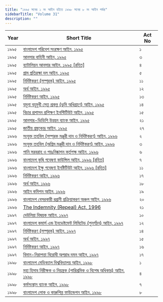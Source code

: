 ```yaml
---
title: "১৯৯৫ সনের ১ নং আইন হইতে ১৯৯৮ সনের ৮ নং আইন পর্যন্ত"
sidebarTitle: "Volume 31"
description: ""
---
```


| Year | Short Title | Act No |
|------|-------------|--------|
| ১৯৯৫ | [বাংলাদেশ পরিবেশ সংরক্ষণ আইন, ১৯৯৫](/laws/act-791) | ১ |
| ১৯৯৫ | [আনসার বাহিনী আইন, ১৯৯৫](/laws/act-792) | ৩ |
| ১৯৯৫ | [ব্যাটালিয়ন আনসার আইন, ১৯৯৫ [রহিত]](/laws/act-793) | ৪ |
| ১৯৯৫ | [গ্রাম প্রতিরক্ষা দল আইন, ১৯৯৫](/laws/act-794) | ৫ |
| ১৯৯৫ | [নির্দিষ্টকরণ (সম্পূরক) আইন, ১৯৯৫](/laws/act-795) | ১১ |
| ১৯৯৫ | [অর্থ আইন, ১৯৯৫](/laws/act-796) | ১২ |
| ১৯৯৫ | [নির্দিষ্টকরণ আইন, ১৯৯৫](/laws/act-797) | ১৩ |
| ১৯৯৫ | [যমুনা বহুমুখী সেতু প্রকল্প (ভূমি অধিগ্রহণ) আইন, ১৯৯৫](/laws/act-798) | ১৪ |
| ১৯৯৫ | [বিচার প্রশাসন প্রশিক্ষণ ইনস্টিটিউট আইন, ১৯৯৫](/laws/act-799) | ১৫ |
| ১৯৯৫ | [আনসার-ভিডিপি উন্নয়ন ব্যাংক আইন, ১৯৯৫](/laws/act-800) | ২১ |
| ১৯৯৫ | [জাতীয় গ্রন্থকেন্দ্র আইন, ১৯৯৫](/laws/act-801) | ২৭ |
| ১৯৯৬ | [সংযুক্ত তহবিল (সম্পূরক মঞ্জুরী দান ও নির্দিষ্টকরণ) আইন, ১৯৯৬](/laws/act-802) | ২ |
| ১৯৯৬ | [সংযুক্ত তহবিল (অগ্রিম মঞ্জুরী দান ও নির্দিষ্টকরণ) আইন, ১৯৯৬](/laws/act-803) | ৩ |
| ১৯৯৬ | [পানি সরবরাহ ও পয়ঃনিষ্কাশন কর্তৃপক্ষ আইন, ১৯৯৬](/laws/act-804) | ৬ |
| ১৯৯৬ | [বাংলাদেশ কৃষি গবেষণা কাউন্সিল আইন, ১৯৯৬ [রহিত]](/laws/act-805) | ৭ |
| ১৯৯৬ | [বাংলাদেশ ইক্ষু গবেষণা ইনষ্টিটিউট আইন, ১৯৯৬ [রহিত]](/laws/act-806) | ১১ |
| ১৯৯৬ | [নির্দিষ্টকরণ আইন, ১৯৯৬](/laws/act-807) | ১৭ |
| ১৯৯৬ | [অর্থ আইন, ১৯৯৬](/laws/act-808) | ১৮ |
| ১৯৯৬ | [আইন কমিশন আইন, ১৯৯৬](/laws/act-809) | ১৯ |
| ১৯৯৬ | [বাংলাদেশ বেসরকারী রপ্তানী প্রক্রিয়াকরণ অঞ্চল আইন, ১৯৯৬](/laws/act-810) | ২০ |
| ১৯৯৬ | [The Indemnity (Repeal) Act, 1996](/laws/act-811) | ২১ |
| ১৯৯৭ | [দেউলিয়া বিষয়ক আইন, ১৯৯৭](/laws/act-812) | ১০ |
| ১৯৯৭ | [বাংলাদেশ কমার্স এন্ড ইনভেষ্টমেন্ট লিমিটেড (পুনর্গঠন) আইন, ১৯৯৭](/laws/act-813) | ১২ |
| ১৯৯৭ | [নির্দিষ্টকরণ (সম্পূরক) আইন, ১৯৯৭](/laws/act-814) | ১৪ |
| ১৯৯৭ | [অর্থ আইন, ১৯৯৭](/laws/act-815) | ১৫ |
| ১৯৯৭ | [নির্দিষ্টকরণ আইন, ১৯৯৭](/laws/act-816) | ১৬ |
| ১৯৯৭ | [বিমান-নিরাপত্তা বিরোধী অপরাধ দমন আইন, ১৯৯৭](/laws/act-817) | ১৭ |
| ১৯৯৮ | [বাংলাদেশ মেডিক্যাল বিশ্ববিদ্যালয় আইন, ১৯৯৮](/laws/act-818) | ১ |
| ১৯৯৮ | [মহা হিসাব নিরীক্ষক ও নিয়ন্ত্রক (পারিশ্রমিক ও বিশেষ অধিকার) আইন, ১৯৯৮](/laws/act-819) | ৪ |
| ১৯৯৮ | [কর্মসংস্থান ব্যাংক আইন, ১৯৯৮](/laws/act-820) | ৭ |
| ১৯৯৮ | [বাংলাদেশ লোক ও কারুশিল্প ফাউন্ডেশন আইন, ১৯৯৮](/laws/act-821) | ৮ |
